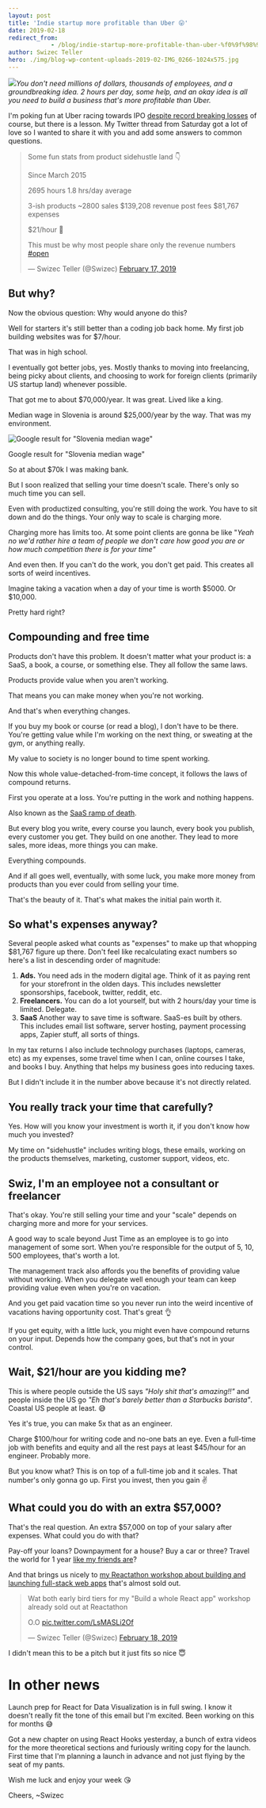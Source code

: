 ```yaml
---
layout: post
title: 'Indie startup more profitable than Uber 😛'
date: 2019-02-18
redirect_from: 
            - /blog/indie-startup-more-profitable-than-uber-%f0%9f%98%9b/swizec/8947
author: Swizec Teller
hero: ./img/blog-wp-content-uploads-2019-02-IMG_0266-1024x575.jpg
---
```

![](./img/blog-wp-content-uploads-2019-02-IMG_0266-1024x575.jpg)_You don't need millions of dollars, thousands of employees, and a groundbreaking idea. 2 hours per day, some help, and an okay idea is all you need to build a business that's more profitable than Uber._



I'm poking fun at Uber racing towards IPO [despite record breaking losses](https://www.bloomberg.com/news/articles/2019-02-15/uber-results-show-revenue-growth-slows-amid-persistent-losses) of course, but there is a lesson. My Twitter thread from Saturday got a lot of love so I wanted to share it with you and add some answers to common questions.



> Some fun stats from product sidehustle land 👇
>
> Since March 2015
>
>
>
> 2695 hours 1.8 hrs/day average
>
>
>
> 3-ish products ~2800 sales $139,208 revenue post fees $81,767 expenses
>
>
>
> $21/hour 🤔
>
>
>
> This must be why most people share only the revenue numbers [#open](https://twitter.com/hashtag/open?src=hash&ref_src=twsrc%5Etfw)
>
>
>
> — Swizec Teller (@Swizec) [February 17, 2019](https://twitter.com/Swizec/status/1096953072385875968?ref_src=twsrc%5Etfw)



## But why?



Now the obvious question: Why would anyone do this?



Well for starters it's still better than a coding job back home. My first job building websites was for $7/hour.



That was in high school.



I eventually got better jobs, yes. Mostly thanks to moving into freelancing, being picky about clients, and choosing to work for foreign clients (primarily US startup land) whenever possible.



That got me to about $70,000/year. It was great. Lived like a king.



Median wage in Slovenia is around $25,000/year by the way. That was my environment.

![Google result for "Slovenia median wage"](./img/media-Dzkrr5KUcAErAzP.jpg)



Google result for "Slovenia median wage"



So at about $70k I was making bank.



But I soon realized that selling your time doesn't scale. There's only so much time you can sell.



Even with productized consulting, you're still doing the work. You have to sit down and do the things. Your only way to scale is charging more.



Charging more has limits too. At some point clients are gonna be like "_Yeah no we'd rather hire a team of people we don't care how good you are or how much competition there is for your time"_



And even then. If you can't do the work, you don't get paid. This creates all sorts of weird incentives.



Imagine taking a vacation when a day of your time is worth $5000. Or $10,000.



Pretty hard right?



## Compounding and free time



Products don't have this problem. It doesn't matter what your product is: a SaaS, a book, a course, or something else. They all follow the same laws.



Products provide value when you aren't working.



That means you can make money when you're not working.



And that's when everything changes.



If you buy my book or course (or read a blog), I don't have to be there. You're getting value while I'm working on the next thing, or sweating at the gym, or anything really.



My value to society is no longer bound to time spent working.



Now this whole value-detached-from-time concept, it follows the laws of compound returns.



First you operate at a loss. You're putting in the work and nothing happens.



Also known as the [SaaS ramp of death](https://baremetrics.com/blog/long-slow-saas-ramp-of-death).



But every blog you write, every course you launch, every book you publish, every customer you get. They build on one another. They lead to more sales, more ideas, more things you can make.



Everything compounds.



And if all goes well, eventually, with some luck, you make more money from products than you ever could from selling your time.



That's the beauty of it. That's what makes the initial pain worth it.



## So what's expenses anyway?



Several people asked what counts as "expenses" to make up that whopping $81,767 figure up there. Don't feel like recalculating exact numbers so here's a list in descending order of magnitude:



1. **Ads.** You need ads in the modern digital age. Think of it as paying rent for your storefront in the olden days. This includes newsletter sponsorships, facebook, twitter, reddit, etc.
2. **Freelancers.** You can do a lot yourself, but with 2 hours/day your time is limited. Delegate.
3. **SaaS** Another way to save time is software. SaaS-es built by others. This includes email list software, server hosting, payment processing apps, Zapier stuff, all sorts of things.



In my tax returns I also include technology purchases (laptops, cameras, etc) as my expenses, some travel time when I can, online courses I take, and books I buy. Anything that helps my business goes into reducing taxes.



But I didn't include it in the number above because it's not directly related.



## You really track your time that carefully?



Yes. How will you know your investment is worth it, if you don't know how much you invested?



My time on "sidehustle" includes writing blogs, these emails, working on the products themselves, marketing, customer support, videos, etc.



## Swiz, I'm an employee not a consultant or freelancer



That's okay. You're still selling your time and your "scale" depends on charging more and more for your services.



A good way to scale beyond Just Time as an employee is to go into management of some sort. When you're responsible for the output of 5, 10, 500 employees, that's worth a lot.



The management track also affords you the benefits of providing value without working. When you delegate well enough your team can keep providing value even when you're on vacation.



And you get paid vacation time so you never run into the weird incentive of vacations having opportunity cost. That's great 👌



If you get equity, with a little luck, you might even have compound returns on your input. Depends how the company goes, but that's not in your control.



## Wait, $21/hour are you kidding me?



This is where people outside the US says _"Holy shit that's amazing!!"_ and people inside the US go _"Eh that's barely better than a Starbucks barista"_. Coastal US people at least. 😅



Yes it's true, you can make 5x that as an engineer.



Charge $100/hour for writing code and no-one bats an eye. Even a full-time job with benefits and equity and all the rest pays at least $45/hour for an engineer. Probably more.



But you know what? This is on top of a full-time job and it scales. That number's only gonna go up. First you invest, then you gain ✌️



## What could you do with an extra $57,000?



That's the real question. An extra $57,000 on top of your salary after expenses. What could you do with that?



Pay-off your loans? Downpayment for a house? Buy a car or three? Travel the world for 1 year [like my friends are](https://www.instagram.com/wanderingadeux/)?



And that brings us nicely to [my Reactathon workshop about building and launching full-stack web apps](https://ti.to/real-world-react/modern-app-with-react-workshop) that's almost sold out.



> Wat both early bird tiers for my "Build a whole React app" workshop already sold out at Reactathon
>
> O.O [pic.twitter.com/LsMASLi2Of](https://t.co/LsMASLi2Of)
>
>
>
> — Swizec Teller (@Swizec) [February 18, 2019](https://twitter.com/Swizec/status/1097361230799429632?ref_src=twsrc%5Etfw)



I didn't mean this to be a pitch but it just fits so nice 😇



# In other news



Launch prep for React for Data Visualization is in full swing. I know it doesn't really fit the tone of this email but I'm excited. Been working on this for months 😅



Got a new chapter on using React Hooks yesterday, a bunch of extra videos for the more theoretical sections and furiously writing copy for the launch. First time that I'm planning a launch in advance and not just flying by the seat of my pants.



Wish me luck and enjoy your week 😘



Cheers, ~Swizec
